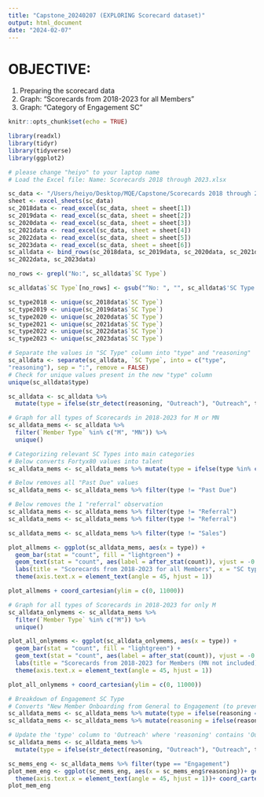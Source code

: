 ```yaml
---
title: "Capstone_20240207 (EXPLORING Scorecard dataset)"
output: html_document
date: "2024-02-07"
---
```


# OBJECTIVE:
1. Preparing the scorecard data
2. Graph: "Scorecards from 2018-2023 for all Members"
3. Graph: "Category of Engagement SC"

```r
knitr::opts_chunk$set(echo = TRUE)
```

```r
library(readxl)
library(tidyr)
library(tidyverse)
library(ggplot2)
```

```r
# please change "heiyo" to your laptop name
# Load the Excel file: Name: Scorecards 2018 through 2023.xlsx

sc_data <- "/Users/heiyo/Desktop/MQE/Capstone/Scorecards 2018 through 2023.xlsx"
sheet <- excel_sheets(sc_data)
sc_2018data <- read_excel(sc_data, sheet = sheet[1])
sc_2019data <- read_excel(sc_data, sheet = sheet[2])
sc_2020data <- read_excel(sc_data, sheet = sheet[3])
sc_2021data <- read_excel(sc_data, sheet = sheet[4])
sc_2022data <- read_excel(sc_data, sheet = sheet[5])
sc_2023data <- read_excel(sc_data, sheet = sheet[6])
sc_alldata <- bind_rows(sc_2018data, sc_2019data, sc_2020data, sc_2021data,
sc_2022data, sc_2023data)
```

```r
no_rows <- grepl("No:", sc_alldata$`SC Type`)
```

```r
sc_alldata$`SC Type`[no_rows] <- gsub("^No: ", "", sc_alldata$'SC Type'[no_rows])
```

```r
sc_type2018 <- unique(sc_2018data$`SC Type`)
sc_type2019 <- unique(sc_2019data$`SC Type`)
sc_type2020 <- unique(sc_2020data$`SC Type`)
sc_type2021 <- unique(sc_2021data$`SC Type`)
sc_type2022 <- unique(sc_2022data$`SC Type`)
sc_type2023 <- unique(sc_2023data$`SC Type`)
```

```r
# Separate the values in "SC Type" column into "type" and "reasoning"
sc_alldata <- separate(sc_alldata, `SC Type`, into = c("type",
"reasoning"), sep = ":", remove = FALSE)
# Check for unique values present in the new "type" column
unique(sc_alldata$type)
```

```r
sc_alldata <- sc_alldata %>%
  mutate(type = ifelse(str_detect(reasoning, "Outreach"), "Outreach", type))
```

```r
# Graph for all types of Scorecards in 2018-2023 for M or MN
sc_alldata_mems <- sc_alldata %>% 
  filter(`Member Type` %in% c("M", "MN")) %>%
  unique()
```

```r
# Categorizing relevant SC Types into main categories
# Below converts Fortyx80 values into talent
sc_alldata_mems <- sc_alldata_mems %>% mutate(type = ifelse(type %in% c("Fortyx80", "FortyX80"), "Talent", type))

# Below removes all "Past Due" values
sc_alldata_mems <- sc_alldata_mems %>% filter(type != "Past Due")

# Below removes the 1 "referral" observation
sc_alldata_mems <- sc_alldata_mems %>% filter(type != "Referral")
sc_alldata_mems <- sc_alldata_mems %>% filter(type != "Referral")
```

```r
sc_alldata_mems <- sc_alldata_mems %>% filter(type != "Sales")
```


```r
plot_allmems <- ggplot(sc_alldata_mems, aes(x = type)) +
  geom_bar(stat = "count", fill = "lightgreen") + 
  geom_text(stat = "count", aes(label = after_stat(count)), vjust = -0.25) + 
  labs(title = "Scorecards from 2018-2023 for all Members", x = "SC type", y = "# of Scorecards") + 
  theme(axis.text.x = element_text(angle = 45, hjust = 1))

plot_allmems + coord_cartesian(ylim = c(0, 11000))
```


```r
# Graph for all types of Scorecards in 2018-2023 for only M
sc_alldata_onlymems <- sc_alldata_mems %>% 
  filter(`Member Type` %in% c("M")) %>%
  unique()

plot_all_onlymems <- ggplot(sc_alldata_onlymems, aes(x = type)) + 
  geom_bar(stat = "count", fill = "lightgreen") + 
  geom_text(stat = "count", aes(label = after_stat(count)), vjust = -0.25) + 
  labs(title = "Scorecards from 2018-2023 for Members (MN not included)", x = "SC type" , y = "# of Scorecards") + 
  theme(axis.text.x = element_text(angle = 45, hjust = 1))

plot_all_onlymems + coord_cartesian(ylim = c(0, 11000))
```


```r
# Breakdown of Engagement SC Type
# Converts "New Member Onboarding from General to Engagement (to prevent overlaps in SC)
sc_alldata_mems <- sc_alldata_mems %>% mutate(type = ifelse(reasoning == " New Member Onboarding", "Engagement", type))
sc_alldata_mems <- sc_alldata_mems %>% mutate(reasoning = ifelse(reasoning == " New Member Onboarding", "New Member Onboarding", reasoning))
```

```r
# Update the 'type' column to 'Outreach' where 'reasoning' contains 'Outreach'
sc_alldata_mems <- sc_alldata_mems %>%
  mutate(type = ifelse(str_detect(reasoning, "Outreach"), "Outreach", type))
```

```r
sc_mems_eng <- sc_alldata_mems %>% filter(type == "Engagement")
plot_mem_eng <- ggplot(sc_mems_eng, aes(x = sc_mems_eng$reasoning))+ geom_bar(stat = "count", fill = "purple")+ geom_text(stat = "count", aes(label = after_stat(count)), vjust = -0.25) +labs(title = "Category of Engagement SC", x = "Reasoning" , y = "# of Scorecards")+
  theme(axis.text.x = element_text(angle = 45, hjust = 1))+ coord_cartesian(ylim = c(0, 100))  
plot_mem_eng
```

